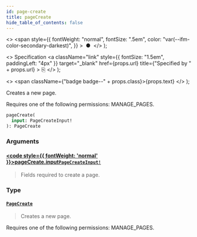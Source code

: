 ```yaml
---
id: page-create
title: pageCreate
hide_table_of_contents: false
---
```


  <>
    <span
      style={{
        fontWeight: "normal",
        fontSize: ".5em",
        color: "var(--ifm-color-secondary-darkest)",
      }}
    >
      &nbsp;●&nbsp;
    </span>
  </>
);

  <>
    Specification
    <a
      className="link"
      style={{ fontSize: "1.5em", paddingLeft: "4px" }}
      target="\_blank"
      href={props.url}
      title={"Specified by " + props.url}
    >
      ⎘
    </a>
  </>
);

  <>
    <span className={"badge badge--" + props.class}>{props.text}</span>
  </>
);

Creates a new page.

Requires one of the following permissions: MANAGE_PAGES.

```graphql
pageCreate(
  input: PageCreateInput!
): PageCreate
```

### Arguments

#### [<code style={{ fontWeight: 'normal' }}>pageCreate.<b>input</b></code>](#)<Bullet />[`PageCreateInput!`](../../api-reference/pages/inputs/page-create-input) <Badge class="secondary" text="non-null"/> <Badge class="secondary" text="input"/> <Badge class="secondary" text="pages"/>

> Fields required to create a page.

### Type

#### [`PageCreate`](../../api-reference/pages/objects/page-create) <Badge class="secondary" text="object"/> <Badge class="secondary" text="pages"/>

> Creates a new page.

Requires one of the following permissions: MANAGE_PAGES.

>
